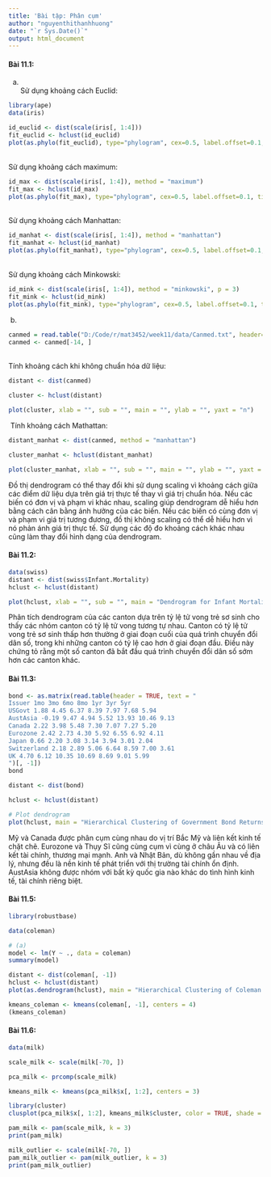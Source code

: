 ```yaml
---
title: 'Bài tập: Phân cụm'
author: "nguyenthithanhhuong"
date: "`r Sys.Date()`"
output: html_document
---
```


#### **Bài 11.1:**
a. \
Sử dụng khoảng cách Euclid:

```r
library(ape)
data(iris)

id_euclid <- dist(scale(iris[, 1:4]))
fit_euclid <- hclust(id_euclid)
plot(as.phylo(fit_euclid), type="phylogram", cex=0.5, label.offset=0.1, tip.col=c(rep("red", 50), rep("blue", 50), rep("green", 50)))
```
\
Sử dụng khoảng cách maximum:

```r
id_max <- dist(scale(iris[, 1:4]), method = "maximum")
fit_max <- hclust(id_max)
plot(as.phylo(fit_max), type="phylogram", cex=0.5, label.offset=0.1, tip.col=c(rep("red", 50), rep("blue", 50), rep("green", 50)))
```
\
Sử dụng khoảng cách Manhattan:

```r
id_manhat <- dist(scale(iris[, 1:4]), method = "manhattan")
fit_manhat <- hclust(id_manhat)
plot(as.phylo(fit_manhat), type="phylogram", cex=0.5, label.offset=0.1, tip.col=c(rep("red", 50), rep("blue", 50), rep("green", 50)))
```
\
Sử dụng khoảng cách Minkowski:

```r
id_mink <- dist(scale(iris[, 1:4]), method = "minkowski", p = 3)
fit_mink <- hclust(id_mink)
plot(as.phylo(fit_mink), type="phylogram", cex=0.5, label.offset=0.1, tip.col=c(rep("red", 50), rep("blue", 50), rep("green", 50)))
```

\ b.

```r
canmed = read.table("D:/Code/r/mat3452/week11/data/Canmed.txt", header=T, row.names =1)
canmed <- canmed[-14, ] 
```
\
Tính khoảng cách khi không chuẩn hóa dữ liệu:

```r
distant <- dist(canmed)

cluster <- hclust(distant) 

plot(cluster, xlab = "", sub = "", main = "", ylab = "", yaxt = "n")
```

\ Tính khoảng cách Mathattan:

```r
distant_manhat <- dist(canmed, method = "manhattan")

cluster_manhat <- hclust(distant_manhat)

plot(cluster_manhat, xlab = "", sub = "", main = "", ylab = "", yaxt = "n")
```

Đồ thị dendrogram có thể thay đổi khi sử dụng scaling vì khoảng cách giữa các điểm dữ liệu dựa trên giá trị thực tế thay vì giá trị chuẩn hóa. Nếu các biến có đơn vị và phạm vi khác nhau, scaling giúp dendrogram dễ hiểu hơn bằng cách cân bằng ảnh hưởng của các biến. Nếu các biến có cùng đơn vị và phạm vi giá trị tương đương, đồ thị không scaling có thể dễ hiểu hơn vì nó phản ánh giá trị thực tế. Sử dụng các độ đo khoảng cách khác nhau cũng làm thay đổi hình dạng của dendrogram.


#### **Bài 11.2:**

```r
data(swiss)
distant <- dist(swiss$Infant.Mortality)
hclust <- hclust(distant)

plot(hclust, xlab = "", sub = "", main = "Dendrogram for Infant Mortality", ylab = "", yaxt = "n")
```

Phân tích dendrogram của các canton dựa trên tỷ lệ tử vong trẻ sơ sinh cho thấy các nhóm canton có tỷ lệ tử vong tương tự nhau. Canton có tỷ lệ tử vong trẻ sơ sinh thấp hơn thường ở giai đoạn cuối của quá trình chuyển đổi dân số, trong khi những canton có tỷ lệ cao hơn ở giai đoạn đầu. Điều này chứng tỏ rằng một số canton đã bắt đầu quá trình chuyển đổi dân số sớm hơn các canton khác. 


#### **Bài 11.3:**

```r
bond <- as.matrix(read.table(header = TRUE, text = "
Issuer 1mo 3mo 6mo 8mo 1yr 3yr 5yr
USGovt 1.88 4.45 6.37 8.39 7.97 7.68 5.94
AustAsia -0.19 9.47 4.94 5.52 13.93 10.46 9.13
Canada 2.22 3.98 5.48 7.30 7.07 7.27 5.20
Eurozone 2.42 2.73 4.30 5.92 6.55 6.92 4.11
Japan 0.66 2.20 3.08 3.14 3.94 3.01 2.04
Switzerland 2.18 2.89 5.06 6.64 8.59 7.00 3.61
UK 4.70 6.12 10.35 10.69 8.69 9.01 5.99
")[, -1])
bond

distant <- dist(bond)

hclust <- hclust(distant)

# Plot dendrogram
plot(hclust, main = "Hierarchical Clustering of Government Bond Returns", xlab = "", sub = "")
```

Mỹ và Canada được phân cụm cùng nhau do vị trí Bắc Mỹ và liên kết kinh tế chặt chẽ. Eurozone và Thụy Sĩ cũng cùng cụm vì cùng ở châu Âu và có liên kết tài chính, thương mại mạnh. Anh và Nhật Bản, dù không gần nhau về địa lý, nhưng đều là nền kinh tế phát triển với thị trường tài chính ổn định. AustAsia không được nhóm với bất kỳ quốc gia nào khác do tình hình kinh tế, tài chính riêng biệt.

#### **Bài 11.5:**

```r
library(robustbase)

data(coleman)

# (a)
model <- lm(Y ~ ., data = coleman)
summary(model)

distant <- dist(coleman[, -1]) 
hclust <- hclust(distant)
plot(as.dendrogram(hclust), main = "Hierarchical Clustering of Coleman Data", xlab = "", sub = "")

kmeans_coleman <- kmeans(coleman[, -1], centers = 4)
(kmeans_coleman)
```

#### **Bài 11.6:**

```r
data(milk)

scale_milk <- scale(milk[-70, ])

pca_milk <- prcomp(scale_milk)

kmeans_milk <- kmeans(pca_milk$x[, 1:2], centers = 3)

library(cluster)
clusplot(pca_milk$x[, 1:2], kmeans_milk$cluster, color = TRUE, shade = TRUE, labels = 2, lines = 0, main="Kmeans")

pam_milk <- pam(scale_milk, k = 3)
print(pam_milk)

milk_outlier <- scale(milk[-70, ])
pam_milk_outlier <- pam(milk_outlier, k = 3)
print(pam_milk_outlier)
```